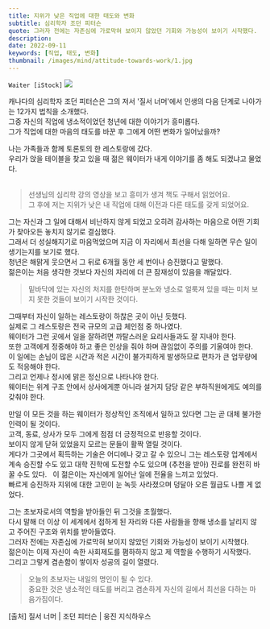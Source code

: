 ```yaml
---
title: 지위가 낮은 직업에 대한 태도와 변화
subtitle: 심리학자 조던 피터슨
quote: 그러자 전에는 자존심에 가로막혀 보이지 않았던 기회와 가능성이 보이기 시작했다.
description: 
date: 2022-09-11
keywords: [직업, 태도, 변화]
thumbnail: /images/mind/attitude-towards-work/1.jpg
---
```


`Waiter [iStock]`
![](/images/mind/attitude-towards-work/1.jpg)

캐나다의 심리학자 조던 피터슨은 그의 저서 '질서 너머'에서 인생의 다음 단계로 나아가는 12가지 법칙을 소개했다.  
그중 자신의 직업에 냉소적이었던 청년에 대한 이야기가 흥미롭다.  
그가 직업에 대한 마음의 태도를 바꾼 후 그에게 어떤 변화가 일어났을까?

나는 가족들과 함께 토론토의 한 레스토랑에 갔다.  
우리가 앉을 테이블을 찾고 있을 때 젊은 웨이터가 내게 이야기를 좀 해도 되겠냐고 물었다.  
 
> 선생님의 심리학 강의 영상을 보고 흥미가 생겨 책도 구해서 읽었어요.  
> 그 후에 저는 지위가 낮은 내 직업에 대해 이전과 다른 태도를 갖게 되었어요.

그는 자신과 그 일에 대해서 비난하지 않게 되었고 오히려 감사하는 마음으로 어떤 기회가 찾아오든 놓치지 않기로 결심했다.  
그래서 더 성실해지기로 마음먹었으며 지금 이 자리에서 최선을 다해 일하면 무슨 일이 생기는지를 보기로 했다.  
청년은 해맑게 웃으면서 그 뒤로 6개월 동안 세 번이나 승진했다고 말했다.  
젊은이는 처음 생각한 것보다 자신의 자리에 더 큰 잠재성이 있음을 깨달았다.  

> 밑바닥에 있는 자신의 처지를 한탄하며 분노와 냉소로 얼룩져 있을 때는 미처 보지 못한 것들이 보이기 시작한 것이다.  

그때부터 자신이 일하는 레스토랑이 하찮은 곳이 아닌 듯했다.  
실제로 그 레스토랑은 전국 규모의 고급 체인점 중 하나였다.  
웨이터가 그런 곳에서 일을 잘하려면 까탈스러운 요리사들과도 잘 지내야 한다.  
또한 고객에게 정중해야 하고 좋은 인상을 줘야 하며 끊임없이 주의를 기울여야 한다.  
이 일에는 손님이 많은 시간과 적은 시간이 불가피하게 발생하므로 편차가 큰 업무량에도 적응해야 한다.  
그리고 언제나 정시에 맑은 정신으로 나타나야 한다.  
웨이터는 위계 구조 안에서 상사에게뿐 아니라 설거지 담당 같은 부하직원에게도 예의를 갖춰야 한다.  

만일 이 모든 것을 하는 웨이터가 정상적인 조직에서 일하고 있다면 그는 곧 대체 불가한 인력이 될 것이다.  
고객, 동료, 상사가 모두 그에게 점점 더 긍정적으로 반응할 것이다.  
보이지 않게 닫혀 있었을지 모르는 문들이 활짝 열릴 것이다.  
게다가 그곳에서 획득하는 기술은 어디에나 갖고 갈 수 있으니 그는 레스토랑 업계에서 계속 승진할 수도 있고 대학 진학에 도전할 수도 있으며 (추천을 받아) 진로를 완전히 바꿀 수도 있다.   
이 젊은이는 자신에게 일어난 일에 전율을 느끼고 있었다.  
빠르게 승진하자 지위에 대한 고민이 눈 녹듯 사라졌으며 덩달아 오른 월급도 나쁠 게 없었다.  

그는 초보자로서의 역할을 받아들인 뒤 그것을 초월했다.  
다시 말해 더 이상 이 세계에서 점하게 된 자리와 다른 사람들을 향해 냉소를 날리지 않고 주어진 구조와 위치를 받아들였다.  
그러자 전에는 자존심에 가로막혀 보이지 않았던 기회와 가능성이 보이기 시작했다.  
젊은이는 이제 자신이 속한 사회제도를 폄하하지 않고 제 역할을 수행하기 시작했다.  
그리고 그렇게 겸손함이 쌓이자 성공의 길이 열렸다.  

> 오늘의 초보자는 내일의 명인이 될 수 있다.  
> 중요한 것은 냉소적인 태도를 버리고 겸손하게 자신의 길에서 최선을 다하는 마음가짐이다.  

<author> [출처] 질서 너머 | 조던 피터슨 | 웅진 지식하우스 </author>
